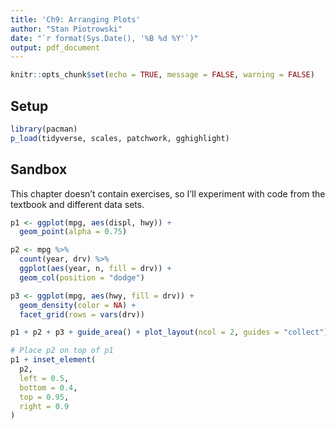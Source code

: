 ```yaml
---
title: 'Ch9: Arranging Plots'
author: "Stan Piotrowski"
date: "`r format(Sys.Date(), '%B %d %Y'`)"
output: pdf_document
---
```


```r
knitr::opts_chunk$set(echo = TRUE, message = FALSE, warning = FALSE)
```

## Setup

```r
library(pacman)
p_load(tidyverse, scales, patchwork, gghighlight)
```

## Sandbox

This chapter doesn't contain exercises, so I'll experiment with code from the textbook and different data sets. 

```r
p1 <- ggplot(mpg, aes(displ, hwy)) + 
  geom_point(alpha = 0.75)

p2 <- mpg %>% 
  count(year, drv) %>% 
  ggplot(aes(year, n, fill = drv)) + 
  geom_col(position = "dodge")

p3 <- ggplot(mpg, aes(hwy, fill = drv)) + 
  geom_density(color = NA) + 
  facet_grid(rows = vars(drv))

p1 + p2 + p3 + guide_area() + plot_layout(ncol = 2, guides = "collect")
```

```r
# Place p2 on top of p1
p1 + inset_element(
  p2,
  left = 0.5, 
  bottom = 0.4,
  top = 0.95,
  right = 0.9
)
```

